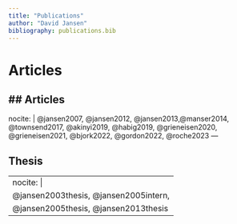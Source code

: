 ---
title: "Publications"
author: "David Jansen"
bibliography: publications.bib
---

# Articles

## Articles
---
nocite: |
  @jansen2007, @jansen2012, @jansen2013,@manser2014, @townsend2017, @akinyi2019,
  @habig2019, @grieneisen2020, @grieneisen2021, @bjork2022, @gordon2022, @roche2023
---

## Thesis

---
nocite: |
  @jansen2003thesis, @jansen2005intern,
  @jansen2005thesis, @jansen2013thesis
---
